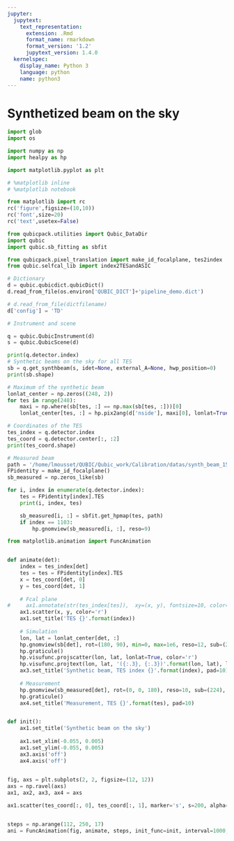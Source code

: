 ```yaml
---
jupyter:
  jupytext:
    text_representation:
      extension: .Rmd
      format_name: rmarkdown
      format_version: '1.2'
      jupytext_version: 1.4.0
  kernelspec:
    display_name: Python 3
    language: python
    name: python3
---
```


# Synthetized beam on the sky

```python
import glob
import os 

import numpy as np
import healpy as hp

import matplotlib.pyplot as plt

# %matplotlib inline
# %matplotlib notebook

from matplotlib import rc
rc('figure',figsize=(10,10))
rc('font',size=20)
rc('text',usetex=False)

from qubicpack.utilities import Qubic_DataDir
import qubic 
import qubic.sb_fitting as sbfit

from qubicpack.pixel_translation import make_id_focalplane, tes2index
from qubic.selfcal_lib import index2TESandASIC
```

```python
# Dictionary
d = qubic.qubicdict.qubicDict()
d.read_from_file(os.environ['QUBIC_DICT']+'pipeline_demo.dict')

# d.read_from_file(dictfilename)
d['config'] = 'TD'
```

```python
# Instrument and scene

q = qubic.QubicInstrument(d)
s = qubic.QubicScene(d)

print(q.detector.index)
# Synthetic beams on the sky for all TES
sb = q.get_synthbeam(s, idet=None, external_A=None, hwp_position=0)
print(sb.shape)
```

```python
# Maximum of the synthetic beam
lonlat_center = np.zeros((248, 2))
for tes in range(248):
    maxi = np.where(sb[tes, :] == np.max(sb[tes, :]))[0]
    lonlat_center[tes, :] = hp.pix2ang(d['nside'], maxi[0], lonlat=True) 
```

```python
# Coordinates of the TES
tes_index = q.detector.index
tes_coord = q.detector.center[:, :2]
print(tes_coord.shape)

```

```python
# Measured beam
path = '/home/lmousset/QUBIC/Qubic_work/Calibration/datas/synth_beam_150'
FPidentity = make_id_focalplane()
sb_measured = np.zeros_like(sb)

for i, index in enumerate(q.detector.index):
    tes = FPidentity[index].TES
    print(i, index, tes)

    sb_measured[i, :] = sbfit.get_hpmap(tes, path)
    if index == 1103:
        hp.gnomview(sb_measured[i, :], reso=9)
```

```python
from matplotlib.animation import FuncAnimation


def animate(det):
    index = tes_index[det]
    tes = tes = FPidentity[index].TES
    x = tes_coord[det, 0]
    y = tes_coord[det, 1]
    
    # Fcal plane
#     ax1.annotate(str(tes_index[tes]),  xy=(x, y), fontsize=10, color='r')
    ax1.scatter(x, y, color='r')
    ax1.set_title('TES {}'.format(index))
    
    # Simulation
    lon, lat = lonlat_center[det, :]
    hp.gnomview(sb[det], rot=(180, 90), min=0, max=1e6, reso=12, sub=(223), title=None)
    hp.graticule()
    hp.visufunc.projscatter(lon, lat, lonlat=True, color='r')
    hp.visufunc.projtext(lon, lat, '({:.3}, {:.3})'.format(lon, lat), lonlat=True, color='r', fontsize=12)
    ax3.set_title('Synthetic beam, TES index {}'.format(index), pad=10)
    
    # Measurement
    hp.gnomview(sb_measured[det], rot=(0, 0, 180), reso=10, sub=(224), title=None, cbar='hist')
    hp.graticule()
    ax4.set_title('Measurement, TES {}'.format(tes), pad=10)


def init():
    ax1.set_title('Synthetic beam on the sky')
    
    ax1.set_xlim(-0.055, 0.005)
    ax1.set_ylim(-0.055, 0.005)
    ax3.axis('off')
    ax4.axis('off')
    

fig, axs = plt.subplots(2, 2, figsize=(12, 12))
axs = np.ravel(axs)
ax1, ax2, ax3, ax4 = axs

ax1.scatter(tes_coord[:, 0], tes_coord[:, 1], marker='s', s=200, alpha=0.3)


steps = np.arange(112, 250, 17)
ani = FuncAnimation(fig, animate, steps, init_func=init, interval=1000, blit=True, repeat=False)

    

```

```python

```
